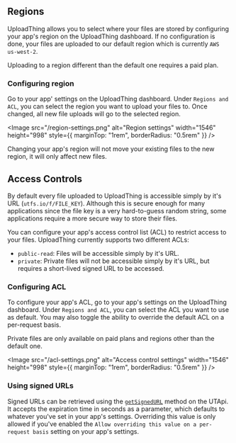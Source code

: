 
## Regions

UploadThing allows you to select where your files are stored by configuring your
app's region on the UploadThing dashboard. If no configuration is done, your
files are uploaded to our default region which is currently `AWS us-west-2`.

<Callout type="info">
  Uploading to a region different than the default one requires a paid plan.
</Callout>

### Configuring region

Go to your app' settings on the UploadThing dashboard. Under `Regions and ACL`,
you can select the region you want to upload your files to. Once changed, all
new file uploads will go to the selected region.


<Image
  src="/region-settings.png"
  alt="Region settings"
  width="1546"
  height="998"
  style={{ marginTop: "1rem", borderRadius: "0.5rem" }}
/>

<Callout type="info">
  Changing your app's region will not move your existing files to the new
  region, it will only affect new files.
</Callout>

## Access Controls

By default every file uploaded to UploadThing is accessible simply by it's URL
(`utfs.io/f/FILE_KEY`). Although this is secure enough for many applications
since the file key is a very hard-to-guess random string, some applications
require a more secure way to store their files.

You can configure your app's access control list (ACL) to restrict access to
your files. UploadThing currently supports two different ACLs:

- `public-read`: Files will be accessible simply by it's URL.
- `private`: Private files will not be accessible simply by it's URL, but
  requires a short-lived signed URL to be accessed.

### Configuring ACL

To configure your app's ACL, go to your app's settings on the UploadThing
dashboard. Under `Regions and ACL`, you can select the ACL you want to use as
default. You may also toggle the ability to override the default ACL on a
per-request basis.

<Callout type="info">
  Private files are only available on paid plans and regions other than the
  default one.
</Callout>

<Image
  src="/acl-settings.png"
  alt="Access control settings"
  width="1546"
  height="998"
  style={{ marginTop: "1rem", borderRadius: "0.5rem" }}
/>

### Using signed URLs

Signed URLs can be retrieved using the
[`getSignedURL`](/api-reference/server#getsignedurl) method on the UTApi. It
accepts the expiration time in seconds as a parameter, which defaults to
whatever you've set in your app's settings. Overriding this value is only
allowed if you've enabled the
`Allow overriding this value on a per-request basis` setting on your app's
settings.
